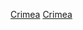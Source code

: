 {{WPSS-cat}}
{{Stub Category
|article=[[克里米亚|克里米亚]]
|newstub=Crimea-stub|category=克里米亞}}
{{Hiddencat}}

[[Category:乌克兰小作品|Crimea]]
[[Category:俄罗斯小作品|Crimea]]